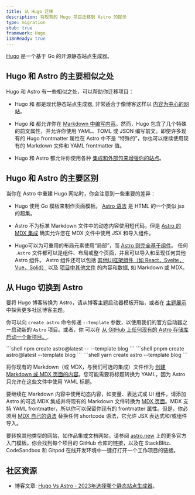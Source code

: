---
title: 从 Hugo 迁移
description: 将现有的 Hugo 项目迁移到 Astro 的提示
type: migration
stub: true
framework: Hugo
i18nReady: true
---


[Hugo](https://gohugo.io) 是一个基于 Go 的开源静态站点生成器。

## Hugo 和 Astro 的主要相似之处

Hugo 和 Astro 有一些相似之处，可以帮助你迁移项目：

- Hugo 和 都是现代静态站点生成器, 非常适合于像博客这样以 [内容为中心的网站](/zh-cn/concepts/why-astro/#content-focused)。

- Hugo 和 都允许你在 [Markdown 中编写内容](/zh-cn/guides/content/#markdown-authoring)。然而，Hugo 包含了几个特殊的前文属性，并允许你使用 YAML、TOML 或 JSON 编写前文。即使许多现有的 Hugo frontmatter 属性在 Astro 中不是 “特殊的”，你也可以继续使用现有的 Markdown 文件和 YAML frontmatter 值。

- Hugo 和 Astro 都允许你使用各种 [集成和外部包来增强你的站点](https://astro.build/integrations/)。



## Hugo 和 Astro 的主要区别

当你在 Astro 中重建 Hugo 网站时，你会注意到一些重要的差异：

- Hugo 使用 Go 模板来制作页面模板。 [Astro 语法](/zh-cn/core-concepts/astro-components/) 是 HTML 的一个类似 jsx 的超集。

- Astro 不为标准 Markdown 文件中的动态内容使用短代码，但是 [Astro 的 MDX 集成](/en/guides/integrations-guide/mdx/) 确实允许您在 MDX 文件中使用 JSX 和导入组件。

- Hugo可以为可重用的布局元素使用“局部”，而 [Astro 则完全基于组件](/en/core-concepts/astro-components/)。 任何 `.Astro` 文件都可以是组件、布局或整个页面，并且可以导入和呈现任何其他 Astro 组件。  Astro 组件还可以包括 [其他UI框架组件（如 React，Svelte，Vue，Solid）](/zh-cn/core-concepts/framework-components/) 以及 [项目中其他文件](/zh-cn/guides/imports/) 的内容和数据, 如 Markdown 或 MDX。

## 从 Hugo 切换到 Astro

要将 Hugo 博客转换为 Astro，请从博客主题启动器模板开始，或者在 [主题展示](https://astro.build/themes/) 中探索更多社区博客主题。

你可以向 `create astro` 命令传递 `--template` 参数，以使用我们的官方启动器之一启动新的 `Astro` 项目。或者，你 可以在 [从 GitHub 上任何现有的 Astro 存储库启动一个新项目。](/zh-cn/install/auto/#starter-templates).

  <PackageManagerTabs>
    <Fragment slot="npm">
    ```shell
    npm create astro@latest -- --template blog
    ```
    </Fragment>
    <Fragment slot="pnpm">
    ```shell
    pnpm create astro@latest --template blog
    ```
    </Fragment>
    <Fragment slot="yarn">
    ```shell
    yarn create astro --template blog
    ```
    </Fragment>
  </PackageManagerTabs>

将你现有的 Markdown（或 MDX，与我们可选的集成）文件作为 [创建 Markdown 或 MDX 页面的内容](/zh-cn/guides/markdown-content/)。您可能需要将标题转换为 YAML，因为 Astro 只允许在这些文件中使用 YAML 标题。

要继续在 Markdown 内容中使用动态内容，如变量、表达式或 UI 组件，请添加 Astro 的可选 MDX 集成并将现有的 Markdown 文件转换为 [MDX 页面](/zh-cn/guides/markdown-content/)。MDX 支持 YAML frontmatter，所以你可以保留你现有的 frontmatter 属性。但是，你必须用 [MDX 自己的语法](https://mdxjs.com/docs/what-is-mdx/#mdx-syntax) 替换任何 shortcode 语法，它允许 JSX 表达式和/或组件导入。

要转换其他类型的网站，如作品集或文档网站，请参阅 [astro.new](https://astro.new) 上的更多官方入门模板。你会找到每个项目的 GitHub 仓库的链接，以及在 StackBlitz、CodeSandbox 和 Gitpod 在线开发环境中一键打打开一个工作项目的链接。

## 社区资源

- 博客文章: [Hugo Vs Astro - 2023年选择哪个静态站点生成器](https://onebite.dev/hugo-vs-astro-which-static-site-generator-to-choose-in-2023/)。